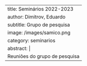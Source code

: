 ---
title: Seminários 2022-2023
author: Dimitrov, Eduardo
subtitle: Grupo de pesquisa
image: /images/samico.png
category: seminarios
abstract: |
    Reuniões do grupo de pesquisa
---